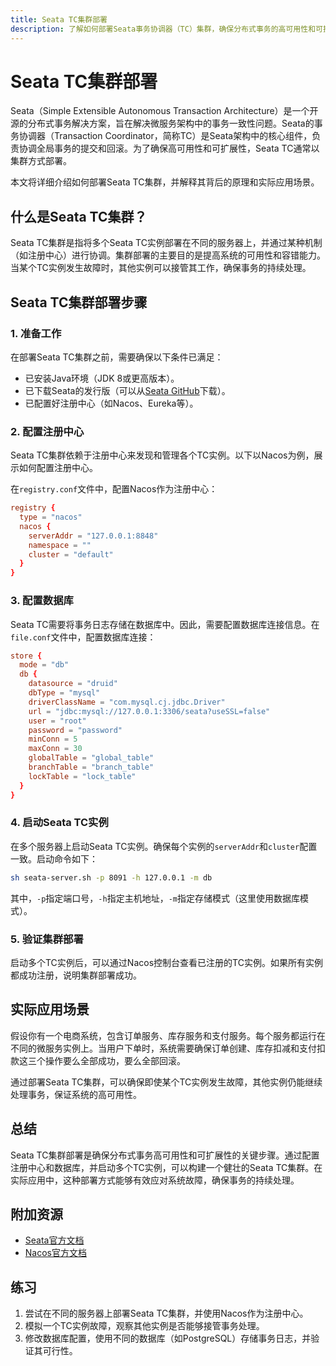 ```yaml
---
title: Seata TC集群部署
description: 了解如何部署Seata事务协调器（TC）集群，确保分布式事务的高可用性和可扩展性。
---
```


# Seata TC集群部署

Seata（Simple Extensible Autonomous Transaction Architecture）是一个开源的分布式事务解决方案，旨在解决微服务架构中的事务一致性问题。Seata的事务协调器（Transaction Coordinator，简称TC）是Seata架构中的核心组件，负责协调全局事务的提交和回滚。为了确保高可用性和可扩展性，Seata TC通常以集群方式部署。

本文将详细介绍如何部署Seata TC集群，并解释其背后的原理和实际应用场景。

## 什么是Seata TC集群？

Seata TC集群是指将多个Seata TC实例部署在不同的服务器上，并通过某种机制（如注册中心）进行协调。集群部署的主要目的是提高系统的可用性和容错能力。当某个TC实例发生故障时，其他实例可以接管其工作，确保事务的持续处理。

## Seata TC集群部署步骤

### 1. 准备工作

在部署Seata TC集群之前，需要确保以下条件已满足：

- 已安装Java环境（JDK 8或更高版本）。
- 已下载Seata的发行版（可以从[Seata GitHub](https://github.com/seata/seata)下载）。
- 已配置好注册中心（如Nacos、Eureka等）。

### 2. 配置注册中心

Seata TC集群依赖于注册中心来发现和管理各个TC实例。以下以Nacos为例，展示如何配置注册中心。

在`registry.conf`文件中，配置Nacos作为注册中心：

```conf
registry {
  type = "nacos"
  nacos {
    serverAddr = "127.0.0.1:8848"
    namespace = ""
    cluster = "default"
  }
}
```

### 3. 配置数据库

Seata TC需要将事务日志存储在数据库中。因此，需要配置数据库连接信息。在`file.conf`文件中，配置数据库连接：

```conf
store {
  mode = "db"
  db {
    datasource = "druid"
    dbType = "mysql"
    driverClassName = "com.mysql.cj.jdbc.Driver"
    url = "jdbc:mysql://127.0.0.1:3306/seata?useSSL=false"
    user = "root"
    password = "password"
    minConn = 5
    maxConn = 30
    globalTable = "global_table"
    branchTable = "branch_table"
    lockTable = "lock_table"
  }
}
```

### 4. 启动Seata TC实例

在多个服务器上启动Seata TC实例。确保每个实例的`serverAddr`和`cluster`配置一致。启动命令如下：

```bash
sh seata-server.sh -p 8091 -h 127.0.0.1 -m db
```

其中，`-p`指定端口号，`-h`指定主机地址，`-m`指定存储模式（这里使用数据库模式）。

### 5. 验证集群部署

启动多个TC实例后，可以通过Nacos控制台查看已注册的TC实例。如果所有实例都成功注册，说明集群部署成功。

## 实际应用场景

假设你有一个电商系统，包含订单服务、库存服务和支付服务。每个服务都运行在不同的微服务实例上。当用户下单时，系统需要确保订单创建、库存扣减和支付扣款这三个操作要么全部成功，要么全部回滚。

通过部署Seata TC集群，可以确保即使某个TC实例发生故障，其他实例仍能继续处理事务，保证系统的高可用性。

## 总结

Seata TC集群部署是确保分布式事务高可用性和可扩展性的关键步骤。通过配置注册中心和数据库，并启动多个TC实例，可以构建一个健壮的Seata TC集群。在实际应用中，这种部署方式能够有效应对系统故障，确保事务的持续处理。

## 附加资源

- [Seata官方文档](https://seata.io/zh-cn/docs/overview/what-is-seata.html)
- [Nacos官方文档](https://nacos.io/zh-cn/docs/what-is-nacos.html)

## 练习

1. 尝试在不同的服务器上部署Seata TC集群，并使用Nacos作为注册中心。
2. 模拟一个TC实例故障，观察其他实例是否能够接管事务处理。
3. 修改数据库配置，使用不同的数据库（如PostgreSQL）存储事务日志，并验证其可行性。
